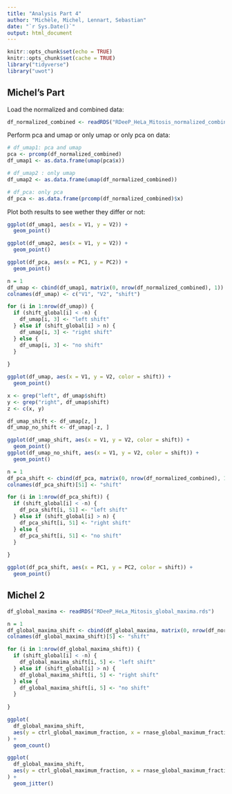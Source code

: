 ```yaml
---
title: "Analysis Part 4"
author: "Michèle, Michel, Lennart, Sebastian"
date: "`r Sys.Date()`"
output: html_document
---
```


```r
knitr::opts_chunk$set(echo = TRUE)
knitr::opts_chunk$set(cache = TRUE)
library("tidyverse")
library("uwot")
```

## Michel's Part

Load the normalized and combined data:
```r
df_normalized_combined <- readRDS("RDeeP_HeLa_Mitosis_normalized_combined.rds")
```

Perform pca and umap or only umap or only pca on data:
```r
# df_umap1: pca and umap
pca <- prcomp(df_normalized_combined)
df_umap1 <- as.data.frame(umap(pca$x))

# df_umap2 : only umap
df_umap2 <- as.data.frame(umap(df_normalized_combined))

# df_pca: only pca
df_pca <- as.data.frame(prcomp(df_normalized_combined)$x)
```

Plot both results to see wether they differ or not:
```r
ggplot(df_umap1, aes(x = V1, y = V2)) +
  geom_point()

ggplot(df_umap2, aes(x = V1, y = V2)) +
  geom_point()

ggplot(df_pca, aes(x = PC1, y = PC2)) +
  geom_point()
```

```r
n = 1
df_umap <- cbind(df_umap1, matrix(0, nrow(df_normalized_combined), 1))
colnames(df_umap) <- c("V1", "V2", "shift")

for (i in 1:nrow(df_umap)) {
  if (shift_global[i] < -n) {
    df_umap[i, 3] <- "left shift"
  } else if (shift_global[i] > n) {
    df_umap[i, 3] <- "right shift"
  } else {
    df_umap[i, 3] <- "no shift"
  }
  
}
```

```r
ggplot(df_umap, aes(x = V1, y = V2, color = shift)) +
  geom_point()
```

```r
x <- grep("left", df_umap$shift)
y <- grep("right", df_umap$shift)
z <- c(x, y)

df_umap_shift <- df_umap[z, ]
df_umap_no_shift <- df_umap[-z, ]

ggplot(df_umap_shift, aes(x = V1, y = V2, color = shift)) +
  geom_point()
ggplot(df_umap_no_shift, aes(x = V1, y = V2, color = shift)) +
  geom_point()
```

```r
n = 1
df_pca_shift <- cbind(df_pca, matrix(0, nrow(df_normalized_combined), 1))
colnames(df_pca_shift)[51] <- "shift"

for (i in 1:nrow(df_pca_shift)) {
  if (shift_global[i] < -n) {
    df_pca_shift[i, 51] <- "left shift"
  } else if (shift_global[i] > n) {
    df_pca_shift[i, 51] <- "right shift"
  } else {
    df_pca_shift[i, 51] <- "no shift"
  }
  
}
```

```r
ggplot(df_pca_shift, aes(x = PC1, y = PC2, color = shift)) +
  geom_point()
```


## Michel 2

```r
df_global_maxima <- readRDS("RDeeP_HeLa_Mitosis_global_maxima.rds")
```

```r
n = 1
df_global_maxima_shift <- cbind(df_global_maxima, matrix(0, nrow(df_normalized_combined), 1))
colnames(df_global_maxima_shift)[5] <- "shift"

for (i in 1:nrow(df_global_maxima_shift)) {
  if (shift_global[i] < -n) {
    df_global_maxima_shift[i, 5] <- "left shift"
  } else if (shift_global[i] > n) {
    df_global_maxima_shift[i, 5] <- "right shift"
  } else {
    df_global_maxima_shift[i, 5] <- "no shift"
  }
  
}
```

```r
ggplot(
  df_global_maxima_shift,
  aes(y = ctrl_global_maximum_fraction, x = rnase_global_maximum_fraction, color = shift)
) +
  geom_count()
```

```r
ggplot(
  df_global_maxima_shift,
  aes(y = ctrl_global_maximum_fraction, x = rnase_global_maximum_fraction, color = shift)
) +
  geom_jitter()
```



